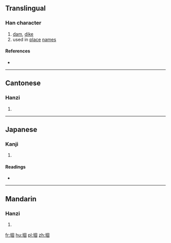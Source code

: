 ==Translingual==

===Han character===
{{Han char|rn=32|rad=土|as=08|sn=11|four=46100|canj=GWJR|ids=⿰土固}}

# [[dam]], [[dike]]
# used in [[place]] [[name]]s

====References====
* {{Han ref|kx=0232.100|dkj=05218|dj=0470.030|hdz=10453.060|uh=580C|ud=22540|bh=D4C7|bd=54471}}

----

==Cantonese==

===Hanzi===
{{yue-hanzi|jyut=|y=gu3}}

# {{defn|lang=yue|sort=土08}}

----

==Japanese==

===Kanji===
{{ja-kanji|grade=|rs=土08}}

# {{defn|lang=ja|sort=土08}}

====Readings====
* {{ja-readings|on=[[こ]] (ko), [[く]] (ku)|kun=[[つつみ]] (tsutsumi), [[つか]] (tsuka)}}

----

==Mandarin==

===Hanzi===
{{cmn-hanzi|pin=[[gù]] ([[gu4]]), [[huī]] ([[hui1]])|wg=ku<sup>4</sup>, hui<sup>1</sup>}}

# {{defn|lang=cmn|sort=土08}}

[[fr:堌]]
[[hu:堌]]
[[pl:堌]]
[[zh:堌]]